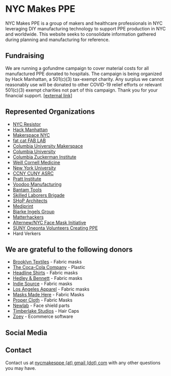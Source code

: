 
# NYC Makes PPE

NYC Makes PPE is a group of makers and healthcare professionals in NYC leveraging DIY manufacturing technology to support PPE production in NYC and worldwide. This website seeks to consolidate information gathered during planning and manufacturing for reference.

## Fundraising

We are running a gofundme campaign to cover material costs for all manufactured PPE donated to hospitals. The campaign is being organized by Hack Manhattan, a 501(c)(3) tax-exempt charity. Any surplus we cannot reasonably use will be donated to other COVID-19 relief efforts or relevant 501(c)(3) exempt charities not part of this campaign. Thank you for your financial support. [\[external link\]](https://charity.gofundme.com/o/en/campaign/nyc-makes-ppe-covid-19)

## Represented Organizations

- [NYC Resistor](https://www.nycresistor.com)
- [Hack Manhattan](https://hackmanhattan.com)
- [Makerspace NYC](https://www.makerspace.nyc)
- [fat cat FAB LAB](https://www.fatcatfablab.org)
- [Columbia University Makerspace](https://make.columbia.edu)
- [Columbia University](https://columbia.edu)
- [Columbia Zuckerman Institute](https://zuckermaninstitute.columbia.edu)
- [Weill Cornell Medicine](https://weill.cornell.edu)
- [New York University](http://www.nyu.edu)
- [CCNY CUNY ASRC](https://asrc.gc.cuny.edu)
- [Pratt Institute](https://www.pratt.edu)
- [Voodoo Manufacturing](https://voodoomfg.com)
- [Bantam Tools](https://www.bantamtools.com)
- [Skilled Laborers Brigade](https://www.skilledlaborersbrigade.com)
- [SHoP Architects](https://www.skilledlaborersbrigade.com)
- [Mediprint](https://mediprint.us)
- [Bjarke Ingels Group](https://big.dk/#projects)
- [Matterhackers](https://www.matterhackers.com)
- [Alternew/NYC Face Mask Initiative](https://alternew.com/nyc-face-masks-initiative)
- [SUNY Oneonta Volunteers Creating PPE](https://suny.oneonta.edu/science-discovery-center)
- Hard Verkers


<div id="donors">

## We are grateful to the following donors

- [Brooklyn Textiles](https://bk-textiles.com) - Fabric masks
- [The Coca-Cola Company](https://www.coca-colacompany.com/home) - Plastic
- [Headline Shirts](http://headlineshirts.net) - Fabric masks
- [Hedley & Bennett](https://www.hedleyandbennett.com) - Fabric masks
- [Indie Source](https://indiesource.com) - Fabric masks
- [Los Angeles Apparel](https://losangelesapparel.net) - Fabric masks
- [Masks Made Here](http://saveourfactory.com) - Fabric Masks
- [Proper Cloth](https://propercloth.com) - Fabric Masks
- [Newlab](https://newlab.com) - Face shield parts
- [Timberlake Studios](http://www.timberlakestudios.com) - Hair Caps
- [Zoey](https://www.zoey.com/) - Ecommerce software

</div>

## Social Media

<Social />

## Contact

Contact us at [nycmakesppe (at) gmail (dot) com](mailto:nycmakesppe@gmail.com) with any other questions you may have.
